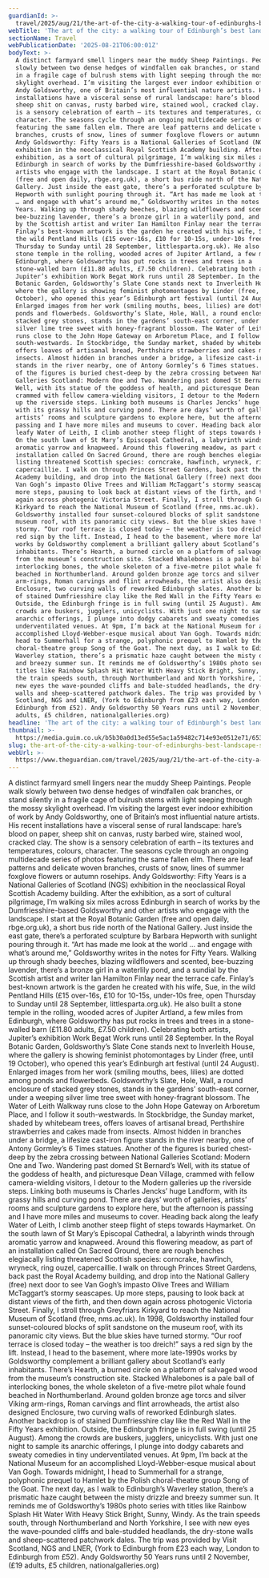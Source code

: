 ```yaml
---
guardianId: >-
  travel/2025/aug/21/the-art-of-the-city-a-walking-tour-of-edinburghs-best-landscape-sculptures
webTitle: 'The art of the city: a walking tour of Edinburgh’s best landscape sculptures'
sectionName: Travel
webPublicationDate: '2025-08-21T06:00:01Z'
bodyText: >-
  A distinct farmyard smell lingers near the muddy Sheep Paintings. People walk
  slowly between two dense hedges of windfallen oak branches, or stand silently
  in a fragile cage of bulrush stems with light seeping through the mossy
  skylight overhead. I’m visiting the largest ever indoor exhibition of work by
  Andy Goldsworthy, one of Britain’s most influential nature artists. His recent
  installations have a visceral sense of rural landscape: hare’s blood on paper,
  sheep shit on canvas, rusty barbed wire, stained wool, cracked clay. The show
  is a sensory celebration of earth – its textures and temperatures, colours,
  character. The seasons cycle through an ongoing multidecade series of photos
  featuring the same fallen elm. There are leaf patterns and delicate woven
  branches, crusts of snow, lines of summer foxglove flowers or autumn rosehips.
  Andy Goldsworthy: Fifty Years is a National Galleries of Scotland (NGS)
  exhibition in the neoclassical Royal Scottish Academy building. After the
  exhibition, as a sort of cultural pilgrimage, I’m walking six miles across
  Edinburgh in search of works by the Dumfriesshire-based Goldsworthy and other
  artists who engage with the landscape. I start at the Royal Botanic Garden
  (free and open daily, rbge.org.uk), a short bus ride north of the National
  Gallery. Just inside the east gate, there’s a perforated sculpture by Barbara
  Hepworth with sunlight pouring through it. “Art has made me look at the world
  … and engage with what’s around me,” Goldsworthy writes in the notes for Fifty
  Years. Walking up through shady beeches, blazing wildflowers and scented,
  bee-buzzing lavender, there’s a bronze girl in a waterlily pond, and a sundial
  by the Scottish artist and writer Ian Hamilton Finlay near the terrace cafe.
  Finlay’s best-known artwork is the garden he created with his wife, Sue, in
  the wild Pentland Hills (£15 over-16s, £10 for 10-15s, under-10s free, open
  Thursday to Sunday until 28 September, littlesparta.org.uk). He also built a
  stone temple in the rolling, wooded acres of Jupiter Artland, a few miles from
  Edinburgh, where Goldsworthy has put rocks in trees and trees in a
  stone-walled barn (£11.80 adults, £7.50 children). Celebrating both artists,
  Jupiter’s exhibition Work Begat Work runs until 28 September. In the Royal
  Botanic Garden, Goldsworthy’s Slate Cone stands next to Inverleith House,
  where the gallery is showing feminist photomontages by Linder (free, until 19
  October), who opened this year’s Edinburgh art festival (until 24 August).
  Enlarged images from her work (smiling mouths, bees, lilies) are dotted among
  ponds and flowerbeds. Goldsworthy’s Slate, Hole, Wall, a round enclosure of
  stacked grey stones, stands in the gardens’ south-east corner, under a weeping
  silver lime tree sweet with honey-fragrant blossom. The Water of Leith Walkway
  runs close to the John Hope Gateway on Arboretum Place, and I follow it
  south-westwards. In Stockbridge, the Sunday market, shaded by whitebeam trees,
  offers loaves of artisanal bread, Perthshire strawberries and cakes made from
  insects. Almost hidden in branches under a bridge, a lifesize cast-iron figure
  stands in the river nearby, one of Antony Gormley’s 6 Times statues. Another
  of the figures is buried chest-deep by the zebra crossing between National
  Galleries Scotland: Modern One and Two. Wandering past domed St Bernard’s
  Well, with its statue of the goddess of health, and picturesque Dean Village,
  crammed with fellow camera-wielding visitors, I detour to the Modern galleries
  up the riverside steps. Linking both museums is Charles Jencks’ huge Landform,
  with its grassy hills and curving pond. There are days’ worth of galleries,
  artists’ rooms and sculpture gardens to explore here, but the afternoon is
  passing and I have more miles and museums to cover. Heading back along the
  leafy Water of Leith, I climb another steep flight of steps towards Haymarket.
  On the south lawn of St Mary’s Episcopal Cathedral, a labyrinth winds through
  aromatic yarrow and knapweed. Around this flowering meadow, as part of an
  installation called On Sacred Ground, there are rough benches elegiacally
  listing threatened Scottish species: corncrake, hawfinch, wryneck, ring ouzel,
  capercaillie. I walk on through Princes Street Gardens, back past the Royal
  Academy building, and drop into the National Gallery (free) next door to see
  Van Gogh’s impasto Olive Trees and William McTaggart’s stormy seascapes. Up
  more steps, pausing to look back at distant views of the firth, and then down
  again across photogenic Victoria Street. Finally, I stroll through Greyfriars
  Kirkyard to reach the National Museum of Scotland (free, nms.ac.uk). In 1998,
  Goldsworthy installed four sunset-coloured blocks of split sandstone on the
  museum roof, with its panoramic city views. But the blue skies have turned
  stormy. “Our roof terrace is closed today – the weather is too dreich!” says a
  red sign by the lift. Instead, I head to the basement, where more late-1990s
  works by Goldsworthy complement a brilliant gallery about Scotland’s early
  inhabitants. There’s Hearth, a burned circle on a platform of salvaged wood
  from the museum’s construction site. Stacked Whalebones is a pale ball of
  interlocking bones, the whole skeleton of a five-metre pilot whale found
  beached in Northumberland. Around golden bronze age torcs and silver Viking
  arm-rings, Roman carvings and flint arrowheads, the artist also designed
  Enclosure, two curving walls of reworked Edinburgh slates. Another backdrop is
  of stained Dumfriesshire clay like the Red Wall in the Fifty Years exhibition.
  Outside, the Edinburgh fringe is in full swing (until 25 August). Among the
  crowds are buskers, jugglers, unicyclists. With just one night to sample its
  anarchic offerings, I plunge into dodgy cabarets and sweaty comedies in tiny
  underventilated venues. At 9pm, I’m back at the National Museum for an
  accomplished Lloyd-Webber-esque musical about Van Gogh. Towards midnight, I
  head to Summerhall for a strange, polyphonic prequel to Hamlet by the Polish
  choral-theatre group Song of the Goat. The next day, as I walk to Edinburgh’s
  Waverley station, there’s a prismatic haze caught between the misty drizzle
  and breezy summer sun. It reminds me of Goldsworthy’s 1980s photo series with
  titles like Rainbow Splash Hit Water With Heavy Stick Bright, Sunny, Windy. As
  the train speeds south, through Northumberland and North Yorkshire, I see with
  new eyes the wave-pounded cliffs and bale-studded headlands, the dry-stone
  walls and sheep-scattered patchwork dales. The trip was provided by Visit
  Scotland, NGS and LNER, (York to Edinburgh from £23 each way, London to
  Edinburgh from £52). Andy Goldsworthy 50 Years runs until 2 November, (£19
  adults, £5 children, nationalgalleries.org)
headline: 'The art of the city: a walking tour of Edinburgh’s best landscape sculptures'
thumbnail: >-
  https://media.guim.co.uk/b5b30a0d13ed55e5ac1a59482c714e93e0512e71/653_0_6534_5230/500.jpg
slug: the-art-of-the-city-a-walking-tour-of-edinburghs-best-landscape-sculptures
webUrl: >-
  https://www.theguardian.com/travel/2025/aug/21/the-art-of-the-city-a-walking-tour-of-edinburghs-best-landscape-sculptures
---
```

A distinct farmyard smell lingers near the muddy Sheep Paintings. People walk slowly between two dense hedges of windfallen oak branches, or stand silently in a fragile cage of bulrush stems with light seeping through the mossy skylight overhead. I’m visiting the largest ever indoor exhibition of work by Andy Goldsworthy, one of Britain’s most influential nature artists. His recent installations have a visceral sense of rural landscape: hare’s blood on paper, sheep shit on canvas, rusty barbed wire, stained wool, cracked clay. The show is a sensory celebration of earth – its textures and temperatures, colours, character. The seasons cycle through an ongoing multidecade series of photos featuring the same fallen elm. There are leaf patterns and delicate woven branches, crusts of snow, lines of summer foxglove flowers or autumn rosehips. Andy Goldsworthy: Fifty Years is a National Galleries of Scotland (NGS) exhibition in the neoclassical Royal Scottish Academy building. After the exhibition, as a sort of cultural pilgrimage, I’m walking six miles across Edinburgh in search of works by the Dumfriesshire-based Goldsworthy and other artists who engage with the landscape. I start at the Royal Botanic Garden (free and open daily, rbge.org.uk), a short bus ride north of the National Gallery. Just inside the east gate, there’s a perforated sculpture by Barbara Hepworth with sunlight pouring through it. “Art has made me look at the world … and engage with what’s around me,” Goldsworthy writes in the notes for Fifty Years. Walking up through shady beeches, blazing wildflowers and scented, bee-buzzing lavender, there’s a bronze girl in a waterlily pond, and a sundial by the Scottish artist and writer Ian Hamilton Finlay near the terrace cafe. Finlay’s best-known artwork is the garden he created with his wife, Sue, in the wild Pentland Hills (£15 over-16s, £10 for 10-15s, under-10s free, open Thursday to Sunday until 28 September, littlesparta.org.uk). He also built a stone temple in the rolling, wooded acres of Jupiter Artland, a few miles from Edinburgh, where Goldsworthy has put rocks in trees and trees in a stone-walled barn (£11.80 adults, £7.50 children). Celebrating both artists, Jupiter’s exhibition Work Begat Work runs until 28 September. In the Royal Botanic Garden, Goldsworthy’s Slate Cone stands next to Inverleith House, where the gallery is showing feminist photomontages by Linder (free, until 19 October), who opened this year’s Edinburgh art festival (until 24 August). Enlarged images from her work (smiling mouths, bees, lilies) are dotted among ponds and flowerbeds. Goldsworthy’s Slate, Hole, Wall, a round enclosure of stacked grey stones, stands in the gardens’ south-east corner, under a weeping silver lime tree sweet with honey-fragrant blossom. The Water of Leith Walkway runs close to the John Hope Gateway on Arboretum Place, and I follow it south-westwards. In Stockbridge, the Sunday market, shaded by whitebeam trees, offers loaves of artisanal bread, Perthshire strawberries and cakes made from insects. Almost hidden in branches under a bridge, a lifesize cast-iron figure stands in the river nearby, one of Antony Gormley’s 6 Times statues. Another of the figures is buried chest-deep by the zebra crossing between National Galleries Scotland: Modern One and Two. Wandering past domed St Bernard’s Well, with its statue of the goddess of health, and picturesque Dean Village, crammed with fellow camera-wielding visitors, I detour to the Modern galleries up the riverside steps. Linking both museums is Charles Jencks’ huge Landform, with its grassy hills and curving pond. There are days’ worth of galleries, artists’ rooms and sculpture gardens to explore here, but the afternoon is passing and I have more miles and museums to cover. Heading back along the leafy Water of Leith, I climb another steep flight of steps towards Haymarket. On the south lawn of St Mary’s Episcopal Cathedral, a labyrinth winds through aromatic yarrow and knapweed. Around this flowering meadow, as part of an installation called On Sacred Ground, there are rough benches elegiacally listing threatened Scottish species: corncrake, hawfinch, wryneck, ring ouzel, capercaillie. I walk on through Princes Street Gardens, back past the Royal Academy building, and drop into the National Gallery (free) next door to see Van Gogh’s impasto Olive Trees and William McTaggart’s stormy seascapes. Up more steps, pausing to look back at distant views of the firth, and then down again across photogenic Victoria Street. Finally, I stroll through Greyfriars Kirkyard to reach the National Museum of Scotland (free, nms.ac.uk). In 1998, Goldsworthy installed four sunset-coloured blocks of split sandstone on the museum roof, with its panoramic city views. But the blue skies have turned stormy. “Our roof terrace is closed today – the weather is too dreich!” says a red sign by the lift. Instead, I head to the basement, where more late-1990s works by Goldsworthy complement a brilliant gallery about Scotland’s early inhabitants. There’s Hearth, a burned circle on a platform of salvaged wood from the museum’s construction site. Stacked Whalebones is a pale ball of interlocking bones, the whole skeleton of a five-metre pilot whale found beached in Northumberland. Around golden bronze age torcs and silver Viking arm-rings, Roman carvings and flint arrowheads, the artist also designed Enclosure, two curving walls of reworked Edinburgh slates. Another backdrop is of stained Dumfriesshire clay like the Red Wall in the Fifty Years exhibition. Outside, the Edinburgh fringe is in full swing (until 25 August). Among the crowds are buskers, jugglers, unicyclists. With just one night to sample its anarchic offerings, I plunge into dodgy cabarets and sweaty comedies in tiny underventilated venues. At 9pm, I’m back at the National Museum for an accomplished Lloyd-Webber-esque musical about Van Gogh. Towards midnight, I head to Summerhall for a strange, polyphonic prequel to Hamlet by the Polish choral-theatre group Song of the Goat. The next day, as I walk to Edinburgh’s Waverley station, there’s a prismatic haze caught between the misty drizzle and breezy summer sun. It reminds me of Goldsworthy’s 1980s photo series with titles like Rainbow Splash Hit Water With Heavy Stick Bright, Sunny, Windy. As the train speeds south, through Northumberland and North Yorkshire, I see with new eyes the wave-pounded cliffs and bale-studded headlands, the dry-stone walls and sheep-scattered patchwork dales. The trip was provided by Visit Scotland, NGS and LNER, (York to Edinburgh from £23 each way, London to Edinburgh from £52). Andy Goldsworthy 50 Years runs until 2 November, (£19 adults, £5 children, nationalgalleries.org)
